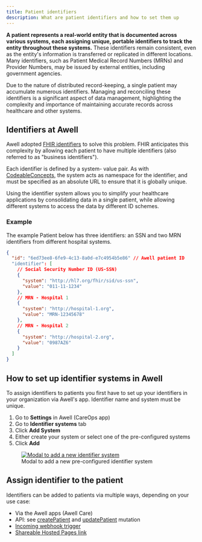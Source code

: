 ```yaml
---
title: Patient identifiers
description: What are patient identifiers and how to set them up
---
```


**A patient represents a real-world entity that is documented across various systems, each assigning unique, portable identifiers to track the entity throughout these systems.** These identifiers remain consistent, even as the entity's information is transferred or replicated in different locations. Many identifiers, such as Patient Medical Record Numbers (MRNs) and Provider Numbers, may be issued by external entities, including government agencies.

Due to the nature of distributed record-keeping, a single patient may accumulate numerous identifiers. Managing and reconciling these identifiers is a significant aspect of data management, highlighting the complexity and importance of maintaining accurate records across healthcare and other systems.

## Identifiers at Awell

Awell adopted [FHIR identifiers](https://hl7.org/fhir/r4/datatypes.html#Identifier) to solve this problem. FHIR anticipates this complexity by allowing each patient to have multiple identifiers (also referred to as "business identifiers").

Each identifier is defined by a system- value pair. As with [CodeableConcepts](https://build.fhir.org/ig/HL7/phd/CodeableConcepts.html#:~:text=The%20CodeableConcept%20is%20used%20quite,in%20several%20different%20coding%20systems.), the system acts as namespace for the identifier, and must be specified as an absolute URL to ensure that it is globally unique.

Using the identifier system allows you to simplify your healthcare applications by consolidating data in a single patient, while allowing different systems to access the data by different ID schemes.

### Example

The example Patient below has three identifiers: an SSN and two MRN identifiers from different hospital systems.

```json
{
  "id": "6ed73ee8-6fe9-4c13-8a0d-e7c4954b5e86" // Awell patient ID
  "identifier": [
    // Social Security Number ID (US-SSN)
    {
      "system": "http://hl7.org/fhir/sid/us-ssn",
      "value": "011-11-1234"
    },
    // MRN - Hospital 1
    {
      "system": "http://hospital-1.org",
      "value": "MRN-12345678"
    },
    // MRN - Hospital 2
    {
      "system": "http://hospital-2.org",
      "value": "0987AZ6"
    }
  ]
}
```

## How to set up identifier systems in Awell

To assign identifiers to patients you first have to set up your identifiers in your organization via Awell's app. Identifier name and system must be unique.

1. Go to **Settings** in Awell (CareOps app)
2. Go to **Identifier systems** tab
3. Click **Add System**
4. Either create your system or select one of the pre-configured systems
5. Click **Add**

<figure className="w-full flex flex-col justify-center text-center relative">
  <div className="bg-white p-4 w-3/4 mx-auto rounded-md">
    <a
      href="https://res.cloudinary.com/da7x4rzl4/image/upload/v1710145639/identifier_system_modal.png"
      target="_blank"
      title="Modal to add a new identifier system"
    >
      <img
        src="https://res.cloudinary.com/da7x4rzl4/image/upload/v1710145639/identifier_system_modal.png"
        alt="Modal to add a new identifier system"
      />
    </a>
  </div>
  <figcaption className="dark:text-slate-400 pt-2">
    Modal to add a new pre-configured identifier system
  </figcaption>
</figure>

## Assign identifier to the patient

Identifiers can be added to patients via multiple ways, depending on your use case:

- Via the Awell apps (Awell Care)
- API: see [createPatient](/awell-orchestration/api-reference/mutations/create-patient) and [updatePatient](/awell-orchestration/api-reference/mutations/update-patient) mutation
- [Incoming webhook trigger](/awell-orchestration/docs/trigger-care-flows/trigger-types/incoming-webhooks#associate-a-patient-with-your-care-flow)
- [Shareable Hosted Pages link](/awell-orchestration/docs/trigger-care-flows/trigger-types/awell-hosted-pages-link#associate-a-patient-with-your-care-flow)
